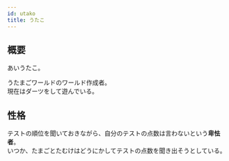 ```yaml
---
id: utako
title: うたこ
---
```


## 概要
あいうたこ。

うたまごワールドのワールド作成者。  
現在はダーツをして遊んでいる。  

## 性格
テストの順位を聞いておきながら、自分のテストの点数は言わないという**卑怯者**。  
いつか、たまごとたむけはどうにかしてテストの点数を聞き出そうとしている。
